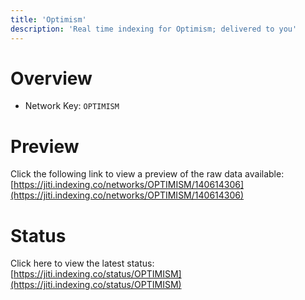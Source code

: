 ```yaml
---
title: 'Optimism'
description: 'Real time indexing for Optimism; delivered to you'
---
```


# Overview
- Network Key: `OPTIMISM`

# Preview
Click the following link to view a preview of the raw data available: [https://jiti.indexing.co/networks/OPTIMISM/140614306](https://jiti.indexing.co/networks/OPTIMISM/140614306)

# Status
Click here to view the latest status: [https://jiti.indexing.co/status/OPTIMISM](https://jiti.indexing.co/status/OPTIMISM)
